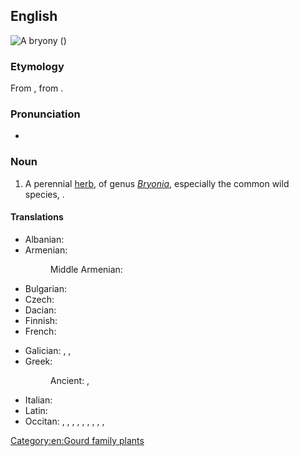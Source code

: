 {{also|Bryony}}

==English==
[[File:P1000627 Bryonia dioica (Cucurbitaceae) Plant.JPG|thumb|A '''bryony''' ({{taxlink|Bryonia dioica|species|noshow=1}})]]
{{wikipedia}}
{{wikispecies|Bryonia}}

===Etymology===
From {{der|en|la|bryōnia|t=bryony}}, from {{der|en|grc|βρυωνία|t=bryony}}.

===Pronunciation===
* {{IPA|en|/ˈbɹaɪəni/}}

===Noun===
{{en-noun|~|bryonies}}

# A perennial [[herb]], of genus ''[[Bryonia]]'', especially the common wild species, {{taxlink|Bryonia dioica|species|noshow=1}}.

====Translations====
{{trans-top|herb of ''Bryonia''}}
* Albanian: {{t+|sq|kulpër|f}} {{qualifier|regional}}
* Armenian: {{t+|hy|լոշտակ}}
*: Middle Armenian: {{t|axm|լօշտակ}}
* Bulgarian: {{t-check|bg|дива [[тиква]]}}
* Czech: {{t+|cs|posed|m}}
* Dacian: {{t|xdc|kinuboila|f}}
* Finnish: {{t|fi|koirannauris}}
* French: {{t+|fr|brione|f}}
{{trans-mid}}
* Galician: {{t|gl|nouza|f}}, {{t|gl|brionia|f}}, {{t|gl|nabo caíño|m}}
* Greek:
*: Ancient: {{t|grc|βρυωνία|f}}, {{t|grc|ἄμπελος λευκή|f}}
* Italian: {{t|it|brionia|f}}
* Latin: {{t|la|bryonia|f}}
* Occitan: {{t|oc|nap del diable|m}}, {{t-check|oc|briònha|f}}, {{t-check|oc|briònia|f}}, {{t-check|oc|cocombrassa|f}}, {{t-check|oc|cogorla salvatja|f}}, {{t-check|oc|coja salvatja|f}}, {{t-check|oc|coja de sèrp|f}}, {{t-check|oc|cojada|f}}, {{t-check|oc|cojarassa|f}}, {{t-check|oc|tuquièr}}
{{trans-bottom}}

[[Category:en:Gourd family plants]]